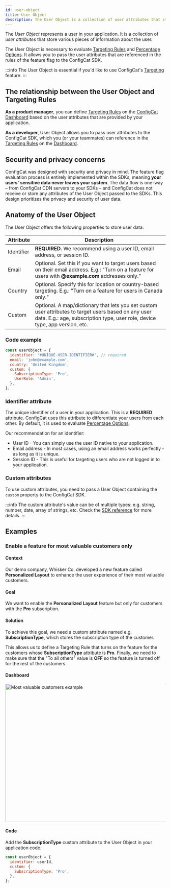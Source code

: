 ```yaml
---
id: user-object
title: User Object
description: The User Object is a collection of user attributes that store various pieces of information about a user. The User Object is essential for targeting.
---
```


The _User Object_ represents a user in your application. It is a collection of _user attributes_ that store various pieces of information about the user.

The User Object is necessary to evaluate [Targeting Rules](../targeting-rule/targeting-rule-overview) and [Percentage Options](../percentage-options).
It allows you to pass the user attributes that are referenced in the rules of the feature flag to the ConfigCat SDK.

:::info
The User Object is essential if you'd like to use ConfigCat's [Targeting](../targeting-overview) feature.
:::

## The relationship between the User Object and Targeting Rules

**As a product manager**, you can define [Targeting Rules](../targeting-rule/targeting-rule-overview) on the <a href="https://app.configcat.com" target="_blank">ConfigCat Dashboard</a> based on the user attributes that are provided by your application.

**As a developer**, User Object allows you to pass user attributes to the ConfigCat SDK, which you (or your teammates) can reference in the [Targeting Rules](../targeting-rule/targeting-rule-overview) on the <a href="https://app.configcat.com" target="_blank">Dashboard</a>.

## Security and privacy concerns

ConfigCat was designed with security and privacy in mind. The feature flag evaluation process is entirely implemented within the SDKs, meaning **your users' sensitive data never leaves your system**. The data flow is one-way – from ConfigCat CDN servers to your SDKs – and ConfigCat does not receive or store any attributes of the User Object passed to the SDKs. This design prioritizes the privacy and security of user data.

## Anatomy of the User Object

The User Object offers the following properties to store user data:

| Attribute  | Description                                                                                                                                                              |
| ---------- | ------------------------------------------------------------------------------------------------------------------------------------------------------------------------ |
| Identifier | **REQUIRED.** We recommend using a user ID, email address, or session ID.                                                                                                |
| Email      | Optional. Set this if you want to target users based on their email address. E.g.: "Turn on a feature for users with **@example.com** addresses only."                |
| Country    | Optional. Specify this for location or country-based targeting. E.g.: "Turn on a feature for users in Canada only."                                                      |
| Custom     | Optional. A map/dictionary that lets you set custom user attributes to target users based on any user data. E.g.: age, subscription type, user role, device type, app version, etc. |

### Code example

```js
const userObject = {
  identifier: '#UNIQUE-USER-IDENTIFIER#', // required
  email: 'john@example.com',
  country: 'United Kingdom',
  custom: {
    SubscriptionType: 'Pro',
    UserRole: 'Admin',
  },
};
```

### Identifier attribute

The unique identifier of a user in your application. This is a **REQUIRED** attribute. ConfigCat uses this attribute to differentiate your users from each other. By default, it is used to evaluate [Percentage Options](../percentage-options).

Our recommendation for an identifier:

- User ID - You can simply use the user ID native to your application.
- Email address - In most cases, using an email address works perfectly - as long as it is unique.
- Session ID - This is useful for targeting users who are not logged in to your application.

### Custom attributes

To use custom attributes, you need to pass a User Object containing the `custom` property to the ConfigCat SDK.

:::info
The custom attribute's value can be of multiple types: e.g. string, number, date, array of strings, etc. Check the [SDK reference](../../sdk-reference/overview) for more details.
:::

## Examples

### Enable a feature for most valuable customers only

#### Context
Our demo company, Whisker Co. developed a new feature called **Personalized Layout** to enhance the user experience of their most valuable customers.

#### Goal
We want to enable the **Personalized Layout** feature but only for customers with the **Pro** subscription.

#### Solution
To achieve this goal, we need a custom attribute named e.g. **SubscriptionType**, which stores the subscription type of the customer.

This allows us to define a Targeting Rule that turns on the feature for the customers whose **SubscriptionType** attribute is **Pro**. Finally, we need to make sure that the "To all others" value is **OFF** so the feature is turned off for the rest of the customers.

#### Dashboard
<img alt="Most valuable customers example" src="/docs/assets/targeting/user-object/most-valueable-customers-example_192dpi.png" width="1084" height="433" decoding="async" loading="lazy" />

#### Code
Add the **SubscriptionType** custom attribute to the User Object in your application code.

```js
const userObject = {
  identifier: userId,
  custom: {
    SubscriptionType: 'Pro',
  },
};
```